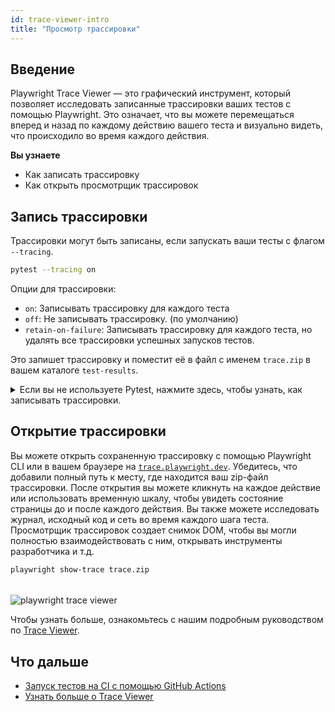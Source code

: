 ```yaml
---
id: trace-viewer-intro
title: "Просмотр трассировки"
---
```


## Введение

Playwright Trace Viewer — это графический инструмент, который позволяет исследовать записанные трассировки ваших тестов с помощью Playwright. Это означает, что вы можете перемещаться вперед и назад по каждому действию вашего теста и визуально видеть, что происходило во время каждого действия.

**Вы узнаете**
- Как записать трассировку
- Как открыть просмотрщик трассировок

## Запись трассировки

Трассировки могут быть записаны, если запускать ваши тесты с флагом `--tracing`.

```bash
pytest --tracing on
```

Опции для трассировки:
- `on`: Записывать трассировку для каждого теста
- `off`: Не записывать трассировку. (по умолчанию)
- `retain-on-failure`: Записывать трассировку для каждого теста, но удалять все трассировки успешных запусков тестов.

Это запишет трассировку и поместит её в файл с именем `trace.zip` в вашем каталоге `test-results`.

<details>

<summary>Если вы не используете Pytest, нажмите здесь, чтобы узнать, как записывать трассировки.</summary>

<Tabs
  groupId="python-flavor"
  defaultValue="sync"
  values={[
    {label: 'Sync', value: 'sync'},
    {label: 'Async', value: 'async'}
  ]
}>
<TabItem value="sync">

```py
browser = chromium.launch()
context = browser.new_context()

# Начать запись трассировки перед созданием/переходом на страницу.
context.tracing.start(screenshots=True, snapshots=True, sources=True)

page = context.new_page()
page.goto("https://playwright.dev")

# Остановить запись трассировки и экспортировать её в zip-архив.
context.tracing.stop(path = "trace.zip")
```

</TabItem>
<TabItem value="async">

```py
browser = await chromium.launch()
context = await browser.new_context()

# Начать запись трассировки перед созданием/переходом на страницу.
await context.tracing.start(screenshots=True, snapshots=True, sources=True)

page = await context.new_page()
await page.goto("https://playwright.dev")

# Остановить запись трассировки и экспортировать её в zip-архив.
await context.tracing.stop(path = "trace.zip")
```

</TabItem>
</Tabs>

</details>

## Открытие трассировки

Вы можете открыть сохраненную трассировку с помощью Playwright CLI или в вашем браузере на [`trace.playwright.dev`](https://trace.playwright.dev). Убедитесь, что добавили полный путь к месту, где находится ваш zip-файл трассировки. После открытия вы можете кликнуть на каждое действие или использовать временную шкалу, чтобы увидеть состояние страницы до и после каждого действия. Вы также можете исследовать журнал, исходный код и сеть во время каждого шага теста. Просмотрщик трассировок создает снимок DOM, чтобы вы могли полностью взаимодействовать с ним, открывать инструменты разработчика и т.д.

```bash
playwright show-trace trace.zip
```

###### 
![playwright trace viewer](https://github.com/microsoft/playwright/assets/13063165/10fe3585-8401-4051-b1c2-b2e92ac4c274)

Чтобы узнать больше, ознакомьтесь с нашим подробным руководством по [Trace Viewer](/trace-viewer.mdx).

## Что дальше
- [Запуск тестов на CI с помощью GitHub Actions](/ci-intro.mdx)
- [Узнать больше о Trace Viewer](/trace-viewer.mdx)


[Accessibility]: /api/class-accessibility.mdx "Accessibility"
[APIRequest]: /api/class-apirequest.mdx "APIRequest"
[APIRequestContext]: /api/class-apirequestcontext.mdx "APIRequestContext"
[APIResponse]: /api/class-apiresponse.mdx "APIResponse"
[APIResponseAssertions]: /api/class-apiresponseassertions.mdx "APIResponseAssertions"
[Browser]: /api/class-browser.mdx "Browser"
[BrowserContext]: /api/class-browsercontext.mdx "BrowserContext"
[BrowserType]: /api/class-browsertype.mdx "BrowserType"
[CDPSession]: /api/class-cdpsession.mdx "CDPSession"
[Clock]: /api/class-clock.mdx "Clock"
[ConsoleMessage]: /api/class-consolemessage.mdx "ConsoleMessage"
[Dialog]: /api/class-dialog.mdx "Dialog"
[Download]: /api/class-download.mdx "Download"
[ElementHandle]: /api/class-elementhandle.mdx "ElementHandle"
[Error]: /api/class-error.mdx "Error"
[FileChooser]: /api/class-filechooser.mdx "FileChooser"
[Frame]: /api/class-frame.mdx "Frame"
[FrameLocator]: /api/class-framelocator.mdx "FrameLocator"
[JSHandle]: /api/class-jshandle.mdx "JSHandle"
[Keyboard]: /api/class-keyboard.mdx "Keyboard"
[Locator]: /api/class-locator.mdx "Locator"
[LocatorAssertions]: /api/class-locatorassertions.mdx "LocatorAssertions"
[Mouse]: /api/class-mouse.mdx "Mouse"
[Page]: /api/class-page.mdx "Page"
[PageAssertions]: /api/class-pageassertions.mdx "PageAssertions"
[Playwright]: /api/class-playwright.mdx "Playwright"
[Request]: /api/class-request.mdx "Request"
[Response]: /api/class-response.mdx "Response"
[Route]: /api/class-route.mdx "Route"
[Selectors]: /api/class-selectors.mdx "Selectors"
[TimeoutError]: /api/class-timeouterror.mdx "TimeoutError"
[Touchscreen]: /api/class-touchscreen.mdx "Touchscreen"
[Tracing]: /api/class-tracing.mdx "Tracing"
[Video]: /api/class-video.mdx "Video"
[WebError]: /api/class-weberror.mdx "WebError"
[WebSocket]: /api/class-websocket.mdx "WebSocket"
[WebSocketRoute]: /api/class-websocketroute.mdx "WebSocketRoute"
[Worker]: /api/class-worker.mdx "Worker"
[Element]: https://developer.mozilla.org/en-US/docs/Web/API/element "Element"
[EvaluationArgument]: /evaluating.mdx#evaluation-argument "EvaluationArgument"
[Promise]: https://developer.mozilla.org/en-US/docs/Web/JavaScript/Reference/Global_Objects/Promise "Promise"
[iterator]: https://developer.mozilla.org/en-US/docs/Web/JavaScript/Reference/Iteration_protocols "Iterator"
[origin]: https://developer.mozilla.org/en-US/docs/Glossary/Origin "Origin"
[selector]: https://developer.mozilla.org/en-US/docs/Web/CSS/CSS_Selectors "selector"
[Serializable]: https://developer.mozilla.org/en-US/docs/Web/JavaScript/Reference/Global_Objects/JSON/stringify#Description "Serializable"
[UIEvent.detail]: https://developer.mozilla.org/en-US/docs/Web/API/UIEvent/detail "UIEvent.detail"
[UnixTime]: https://en.wikipedia.org/wiki/Unix_time "Unix Time"
[xpath]: https://developer.mozilla.org/en-US/docs/Web/XPath "xpath"

[Any]: https://docs.python.org/3/library/typing.html#typing.Any "Any"
[bool]: https://docs.python.org/3/library/stdtypes.html "bool"
[bytes]: https://docs.python.org/3/library/stdtypes.html#bytes "bytes"
[Callable]: https://docs.python.org/3/library/typing.html#typing.Callable "Callable"
[EventContextManager]: https://docs.python.org/3/reference/datamodel.html#context-managers "Event context manager"
[EventEmitter]: https://pyee.readthedocs.io/en/latest/#pyee.BaseEventEmitter "EventEmitter"
[Exception]: https://docs.python.org/3/library/exceptions.html#Exception "Exception"
[Dict]: https://docs.python.org/3/library/typing.html#typing.Dict "Dict"
[float]: https://docs.python.org/3/library/stdtypes.html#numeric-types-int-float-complex "float"
[int]: https://docs.python.org/3/library/stdtypes.html#numeric-types-int-float-complex "int"
[List]: https://docs.python.org/3/library/typing.html#typing.List "List"
[NoneType]: https://docs.python.org/3/library/constants.html#None "None"
[Pattern]: https://docs.python.org/3/library/re.html "Pattern"
[URL]: https://en.wikipedia.org/wiki/URL "URL"
[pathlib.Path]: https://realpython.com/python-pathlib/ "pathlib.Path"
[str]: https://docs.python.org/3/library/stdtypes.html#text-sequence-type-str "str"
[Union]: https://docs.python.org/3/library/typing.html#typing.Union "Union"
[datetime]: https://docs.python.org/3/library/datetime.html#datetime.datetime "datetime"

[all available image tags]: https://mcr.microsoft.com/en-us/product/playwright/python/about "all available image tags"
[Microsoft Artifact Registry]: https://mcr.microsoft.com/en-us/product/playwright/python/about "Microsoft Artifact Registry"
[Dockerfile.noble]: https://github.com/microsoft/playwright-python/blob/main/utils/docker/Dockerfile.noble "Dockerfile.noble"
